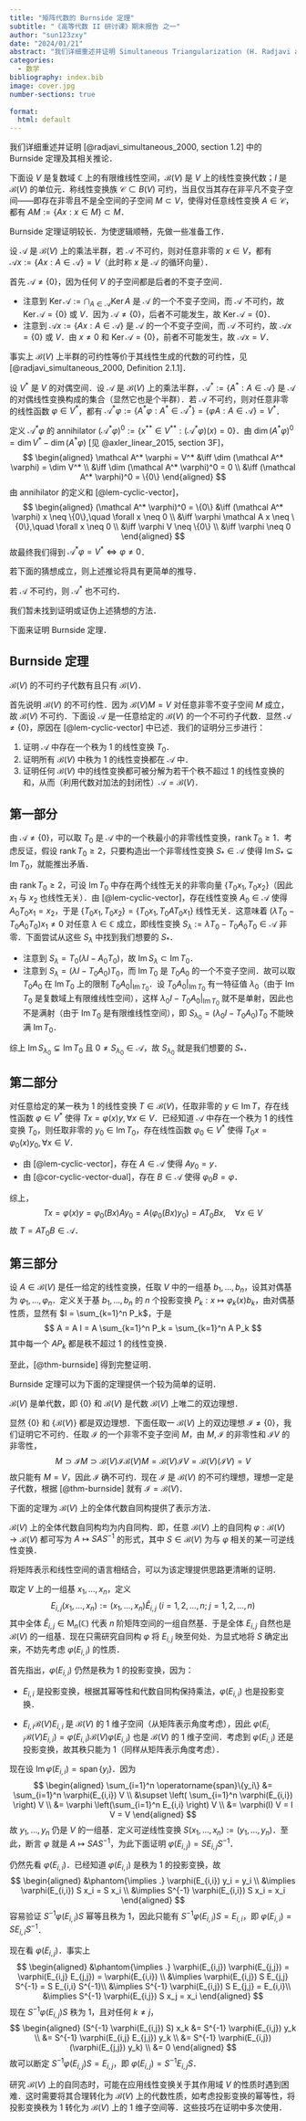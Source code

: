 ```yaml
---
title: "矩阵代数的 Burnside 定理"
subtitle: "《高等代数 II 研讨课》期末报告 之一"
author: "sun123zxy"
date: "2024/01/21"
abstract: "我们详细重述并证明 Simultaneous Triangularization (H. Radjavi and P. Rosenthal) 中的 Burnside 定理及其相关推论． "
categories:
  - 数学
bibliography: index.bib
image: cover.jpg
number-sections: true
  
format:
  html: default
---
```


\newcommand{\rank}{\operatorname{rank}}
\newcommand{\Image}{\operatorname{Im}}
\newcommand{\Ker}{\operatorname{Ker}}
\renewcommand{\span}{\operatorname{span}}

我们详细重述并证明 [@radjavi_simultaneous_2000, section 1.2] 中的 Burnside 定理及其相关推论． 

下面设 $V$ 是复数域 $\mathbb C$ 上的有限维线性空间，$\mathcal B(V)$ 是 $V$ 上的线性变换代数；$I$ 是 $\mathcal B(V)$ 的单位元．称线性变换族 $\mathcal C \subset B(V)$ 可约，当且仅当其存在非平凡不变子空间——即存在非零且不是全空间的子空间 $M \subset V$，使得对任意线性变换 $A \in \mathcal C$，都有 $AM := \{ Ax : x \in M \} \subset M$．

Burnside 定理证明较长．为使逻辑顺畅，先做一些准备工作．

:::{#lem-cyclic-vector}
设 $\mathcal A$ 是 $\mathcal B(V)$ 上的乘法半群，若 $\mathcal A$ 不可约，则对任意非零的 $x \in V$，都有 $\mathcal A x := \{ Ax : A \in \mathcal A \} = V$（此时称 $x$ 是 $\mathcal A$ 的循环向量）．
:::

:::{.proof}
首先 $\mathcal A \neq \{ 0 \}$，因为任何 $V$ 的子空间都是后者的不变子空间．

- 注意到 $\Ker \mathcal A := \bigcap_{A \in \mathcal A} \Ker A$ 是 $\mathcal A$ 的一个不变子空间，而 $\mathcal A$ 不可约，故 $\Ker \mathcal A = \{ 0 \}$ 或 $V$．因为 $\mathcal A \neq \{0\}$，后者不可能发生，故 $\Ker \mathcal A = \{ 0 \}$．
- 注意到 $\mathcal A x := \{ A x : A \in \mathcal A \}$ 是 $\mathcal A$ 的一个不变子空间，而 $\mathcal A$ 不可约，故 $\mathcal A x = \{ 0 \}$ 或 $V$．由 $x \neq 0$ 和 $\Ker \mathcal A = \{ 0 \}$，前者不可能发生，故 $\mathcal A x = V$．
:::

:::{.remark}
事实上 $\mathcal B(V)$ 上半群的可约性等价于其线性生成的代数的可约性，见 [@radjavi_simultaneous_2000, Definition 2.1.1]．
:::

:::{#cor-cyclic-vector-dual}
设 $V^*$ 是 $V$ 的对偶空间．设 $\mathcal A$ 是 $\mathcal B(V)$ 上的乘法半群，$\mathcal A^* := \{A^* : A \in \mathcal A \}$ 是 $\mathcal A$ 的对偶线性变换构成的集合（显然它也是个半群）．若 $\mathcal A$ 不可约，则对任意非零的线性函数 $\varphi \in V^*$，都有 $\mathcal A^* \varphi := \{ A^* \varphi : A^* \in \mathcal A^* \} = \{  \varphi A : A \in \mathcal A \} = V^*$．
:::

:::{.proof}
定义 $\mathcal A^* \varphi$ 的 annihilator $(\mathcal A^* \varphi)^0 := \{ x^{**} \in V^{**} : (\mathcal A^* \varphi)(x) = 0 \}$．由 $\dim (A^* \varphi)^0 = \dim V^* - \dim (A^* \varphi)$ [见 @axler_linear_2015, section 3F]，
$$
\begin{aligned}
\mathcal A^* \varphi = V^*
&\iff \dim (\mathcal A^* \varphi) = \dim V^* \\
&\iff \dim (\mathcal A^* \varphi)^0 = 0 \\
&\iff (\mathcal A^* \varphi)^0 = \{0\}
\end{aligned}
$$
由 annihilator 的定义和 [@lem-cyclic-vector]，
$$
\begin{aligned}
(\mathcal A^* \varphi)^0 = \{0\}
&\iff (\mathcal A^* \varphi) x \neq \{0\},\quad \forall x \neq 0 \\
&\iff \varphi \mathcal A x  \neq \{0\},\quad \forall x \neq 0 \\
&\iff \varphi V \neq \{0\} \\
&\iff \varphi \neq 0
\end{aligned}
$$
故最终我们得到 $\mathcal A^* \varphi = V^* \iff \varphi \neq 0$．
:::

若下面的猜想成立，则上述推论将具有更简单的推导．

:::{#cnj-cyclic-vector-dual}
若 $\mathcal A$ 不可约，则 $\mathcal A^*$ 也不可约．
:::

我们暂未找到证明或证伪上述猜想的方法．

下面来证明 Burnside 定理．

:::{#thm-burnside}

## Burnside 定理

$\mathcal B(V)$ 的不可约子代数有且只有 $\mathcal B(V)$．
:::

首先说明 $\mathcal B(V)$ 的不可约性．因为 $\mathcal B(V) M = V$ 对任意非零不变子空间 $M$ 成立，故 $\mathcal B(V)$ 不可约．下面设 $\mathcal A$ 是一任意给定的 $\mathcal B(V)$ 的一个不可约子代数．显然 $\mathcal A \neq \{ 0 \}$，原因在 [@lem-cyclic-vector] 中已述．我们的证明分三步进行：

1. 证明 $\mathcal A$ 中存在一个秩为 $1$ 的线性变换 $T_0$．
2. 证明所有 $\mathcal B(V)$ 中秩为 $1$ 的线性变换都在 $\mathcal A$ 中．
3. 证明任何 $\mathcal B(V)$ 中的线性变换都可被分解为若干个秩不超过 $1$ 的线性变换的和，从而（利用代数对加法的封闭性）$\mathcal A = \mathcal B(V)$．

:::{.proof}

## 第一部分

由 $\mathcal A \neq \{ 0 \}$，可以取 $T_0$ 是 $\mathcal A$ 中的一个秩最小的非零线性变换，$\rank T_0 \geq 1$．考虑反证，假设 $\rank T_0 \geq 2$，只要构造出一个非零线性变换 $S_* \in \mathcal A$ 使得 $\Image S_* \subsetneq \Image T_0$，就能推出矛盾．

由 $\rank T_0 \geq 2$，可设 $\Image T_0$ 中存在两个线性无关的非零向量 $\{ T_0 x_1,T_0 x_2 \}$（因此 $x_1$ 与 $x_2$ 也线性无关）．由 [@lem-cyclic-vector]，存在线性变换 $A_0 \in \mathcal A$ 使得 $A_0 T_0 x_1 = x_2$，于是 $\{ T_0 x_1,T_0 x_2 \} = \{ T_0 x_1, T_0 A T_0 x_1 \}$ 线性无关．这意味着 $(\lambda T_0 - T_0 A_0 T_0)x_1 \neq 0$ 对任意 $\lambda \in \mathbb C$ 成立，即线性变换 $S_\lambda := \lambda T_0 - T_0 A_0 T_0 \in \mathcal A$ 非零．下面尝试从这些 $S_\lambda$ 中找到我们想要的 $S_*$．

- 注意到 $S_\lambda =  T_0(\lambda I - A_0 T_0)$，故 $\Image S_\lambda \subset \Image T_0$．
- 注意到 $S_\lambda =  (\lambda I - T_0 A_0) T_0$，而 $\Image T_0$ 是 $T_0 A_0$ 的一个不变子空间．故可以取 $T_0 A_0$ 在 $\Image T_0$ 上的限制 $T_0 A_0 |_{\Image T_0}$．设 $T_0 A_0 |_{\Image T_0}$ 有一特征值 $\lambda_0$（由于 $\Image T_0$ 是复数域上有限维线性空间），这样 $\lambda_0 I - T_0 A_0 |_{\Image T_0}$ 就不是单射，因此也不是满射（由于 $\Image T_0$ 是有限维线性空间），即 $S_{\lambda_0} = (\lambda_0 I - T_0 A_0) T_0$ 不能映满 $\Image T_0$．

综上 $\Image S_{\lambda_0} \subsetneq \Image T_0$ 且 $0 \neq S_{\lambda_0} \in \mathcal A$，故 $S_{\lambda_0}$ 就是我们想要的 $S_*$．
:::

:::{.proof}

## 第二部分

对任意给定的某一秩为 $1$ 的线性变换 $T \in \mathcal B(V)$，任取非零的 $y \in \Image T$，存在线性函数 $\varphi \in V^*$ 使得 $T x = \varphi(x) y,\, \forall x \in V$．已经知道 $\mathcal A$ 中存在一个秩为 $1$ 的线性变换 $T_0$，则任取非零的 $y_0 \in \Image T_0$，存在线性函数 $\varphi_0 \in V^*$ 使得 $T_0 x = \varphi_0(x) y_0,\, \forall x \in V$．

- 由 [@lem-cyclic-vector]，存在 $A \in \mathcal A$ 使得 $A y_0 = y$．
- 由 [@cor-cyclic-vector-dual]，存在 $B \in \mathcal A$ 使得 $\varphi_0 B = \varphi$．

综上，
$$
T x = \varphi(x) y = \varphi_0(Bx) A y_0 = A(\varphi_0(Bx) y_0) = A T_0 B x,\quad \forall x \in V
$$
故 $T = A T_0 B \in \mathcal A$．
:::

:::{.proof}

## 第三部分

设 $A \in \mathcal B(V)$ 是任一给定的线性变换，任取 $V$ 中的一组基 $b_1,\dots,b_n$，设其对偶基为 $\varphi_1,\dots,\varphi_n$．定义关于基 $b_1,\dots,b_n$ 的 $n$ 个投影变换 $P_k: x \mapsto \varphi_k(x) b_k$，由对偶基性质，显然有 $I = \sum_{k=1}^n P_k$，于是
$$
A = A I = A \sum_{k=1}^n P_k = \sum_{k=1}^n A P_k
$$
其中每一个 $A P_k$ 都是秩不超过 $1$ 的线性变换．
:::

至此，[@thm-burnside] 得到完整证明．

Burnside 定理可以为下面的定理提供一个较为简单的证明．

:::{#thm-bv-simple}
$\mathcal B(V)$ 是单代数，即 $\{ 0 \}$ 和 $\mathcal B(V)$ 是代数 $\mathcal B(V)$ 上唯二的双边理想．
:::

:::{.proof}
显然 $\{ 0 \}$ 和 $\{ \mathcal B(V) \}$ 都是双边理想．下面任取一 $\mathcal B(V)$ 上的双边理想 $\mathcal I \neq \{ 0 \}$，我们证明它不可约．任取 $\mathcal I$ 的一个非零不变子空间 $M$，由 $M,\, \mathcal I$ 的非零性和 $\mathcal I V$ 的非零性，
$$
M \supset \mathcal I M \supset \mathcal B(V) \mathcal I \mathcal B(V) M = \mathcal B(V) \mathcal I V = \mathcal B(V) (\mathcal I V) = V
$$
故只能有 $M = V$，因此 $\mathcal I$ 确不可约．现在 $\mathcal I$ 是 $\mathcal B(V)$ 的不可约理想，理想一定是子代数，根据 [@thm-burnside] 就有 $\mathcal I = \mathcal B(V)$．
:::

下面的定理为 $\mathcal B(V)$ 上的全体代数自同构提供了表示方法．

:::{#thm-bv-inner-aut}

$\mathcal B(V)$ 上的全体代数自同构均为内自同构．即，任意 $\mathcal B(V)$ 上的自同构 $\varphi: \mathcal B(V) \to \mathcal B(V)$ 都可写为 $A \mapsto S A S^{-1}$ 的形式，其中 $S \in \mathcal B(V)$ 为与 $\varphi$ 相关的某一可逆线性变换．
:::

将矩阵表示和线性空间的语言相结合，可以为该定理提供思路更清晰的证明．

:::{.proof}
取定 $V$ 上的一组基 $x_1,\dots,x_n$，定义
$$
E_{i,j}(x_1,\dots,x_n) := (x_1,\dots,x_n) \hat E_{i,j} \pod{i=1,2,\dots,n;\; j=1,2,\dots,n}
$$
其中全体 $\hat E_{i,j} \in \mathrm M_n(\mathbb C)$ 代表 $n$ 阶矩阵空间的一组自然基．于是全体 $E_{i,j}$ 自然也是 $\mathcal B(V)$ 的一组基．现在只需研究自同构 $\varphi$ 将 $E_{i,j}$ 映至何处．为显式地将 $S$ 确定出来，不妨先考虑 $\varphi(E_{i,i})$ 的性质．

首先指出，$\varphi(E_{i,i})$ 仍然是秩为 $1$ 的投影变换，因为：

- $E_{i,i}$ 是投影变换，根据其幂等性和代数自同构保持乘法，$\varphi(E_{i,i})$ 也是投影变换．

- $E_{i,i} \mathcal B(V) E_{i,i}$ 是 $\mathcal B(V)$ 的 $1$ 维子空间（从矩阵表示角度考虑），因此 $\varphi(E_{i,i} \mathcal B(V) E_{i,i}) = \varphi(E_{i,i}) \mathcal B(V) \varphi(E_{i,i})$ 也是 $\mathcal B(V)$ 的 $1$ 维子空间．考虑到 $\varphi(E_{i,i})$ 还是投影变换，故其秩只能为 $1$（同样从矩阵表示角度考虑）．

现在设 $\Image \varphi(E_{i,i}) = \span\{y_i\}$．因为
$$
\begin{aligned}
\sum_{i=1}^n \span\{y_i\}
&= \sum_{i=1}^n \varphi(E_{i,i}) V \\
&\supset \left( \sum_{i=1}^n \varphi(E_{i,i}) \right) V \\
&= \varphi \left(\sum_{i=1}^n E_{i,i} \right) V \\
&= \varphi(I) V = I V = V
\end{aligned}
$$
故 $y_1,\dots,y_n$ 仍是 $V$ 的一组基．定义可逆线性变换 $S(x_1,\dots,x_n) := (y_1,\dots,y_n)$．至此，断言 $\varphi$ 就是 $A \mapsto S A S^{-1}$，为此下面证明 $\varphi(E_{i,j}) = S E_{i,j} S^{-1}$．

仍然先看 $\varphi(E_{i,i})$．已经知道 $\varphi(E_{i,i})$ 是秩为 $1$ 的投影变换，故
$$
\begin{aligned}
&\phantom{\implies .} \varphi(E_{i,i}) y_i = y_i \\
&\implies \varphi(E_{i,i}) S x_i = S x_i \\
&\implies S^{-1} \varphi(E_{i,i}) S x_i = x_i
\end{aligned}
$$
容易验证 $S^{-1} \varphi(E_{i,i}) S$ 幂等且秩为 $1$，因此只能有 $S^{-1} \varphi(E_{i,i}) S = E_{i,i}$，即 $\varphi(E_{i,i}) = S E_{i,i} S^{-1}$．

现在看 $\varphi(E_{i,j})$．事实上
$$
\begin{aligned}
&\phantom{\implies .} \varphi(E_{i,j}) \varphi(E_{j,j}) = \varphi(E_{i,j} E_{j,j}) = \varphi(E_{i,i}) \\
&\implies \varphi(E_{i,j}) S E_{j,j} S^{-1} = S E_{i,i} S^{-1}\\
&\implies S^{-1} \varphi(E_{i,j}) S E_{j,j} = E_{i,i}\\
&\implies S^{-1} \varphi(E_{i,j}) S x_j = x_i
\end{aligned}
$$
现在 $S^{-1} \varphi(E_{i,j}) S$ 秩为 $1$，且对任何 $k \neq j$，
$$
\begin{aligned}
(S^{-1} \varphi(E_{i,j}) S) x_k
&= S^{-1} \varphi(E_{i,j}) y_k \\
&= S^{-1} \varphi(E_{i,j} E_{j,j}) y_k \\
&= S^{-1} \varphi(E_{i,j}) (\varphi(E_{j,j}) y_k) \\
&= 0
\end{aligned}
$$
故可以断定 $S^{-1} \varphi(E_{i,j}) S = E_{i,j}$，即 $\varphi(E_{i,j}) = S^{-1} E_{i,j} S$．
:::

:::{.remark}
研究 $\mathcal B(V)$ 上的自同态时，可能在应用线性变换关于其作用域 $V$ 的性质时遇到困难．这时需要将其合理转化为 $\mathcal B(V)$ 上的代数性质，如考虑投影变换的幂等性，将投影变换秩为 $1$ 转化为 $\mathcal B(V)$ 上的 $1$ 维子空间等．这些技巧在证明中多次使用．
:::